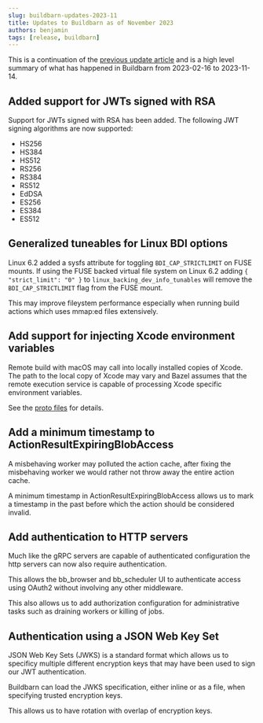 ```yaml
---
slug: buildbarn-updates-2023-11
title: Updates to Buildbarn as of November 2023
authors: benjamin
tags: [release, buildbarn]
---
```


This is a continuation of the
[previous update article](/blog/bb-deploy-updates-2022-04)
and is a high level summary of what has happened in Buildbarn from 2023-02-16 to 2023-11-14.

## Added support for JWTs signed with RSA

Support for JWTs signed with RSA has been added.
The following JWT signing algorithms are now supported:

- HS256
- HS384
- HS512
- RS256
- RS384
- RS512
- EdDSA
- ES256
- ES384
- ES512

## Generalized tuneables for Linux BDI options

Linux 6.2 added a sysfs attribute for toggling `BDI_CAP_STRICTLIMIT` on FUSE mounts.
If using the FUSE backed virtual file system on Linux 6.2
adding `{ "strict_limit": "0" }` to `linux_backing_dev_info_tunables`
will remove the `BDI_CAP_STRICTLIMIT` flag from the FUSE mount.

This may improve fileystem performance
especially when running build actions which
uses mmap:ed files extensively.

## Add support for injecting Xcode environment variables

Remote build with macOS may call into locally installed copies of Xcode.
The path to the local copy of Xcode may vary
and Bazel assumes that the remote execution service
is capable of processing Xcode specific environment variables.

See the [proto files](https://github.com/buildbarn/bb-remote-execution/blob/master/pkg/proto/configuration/bb_runner/bb_runner.proto#L133) for details.

## Add a minimum timestamp to ActionResultExpiringBlobAccess

A misbehaving worker may polluted the action cache,
after fixing the misbehaving worker
we would rather not throw away the entire action cache.

A minimum timestamp in ActionResultExpiringBlobAccess
allows us to mark a timestamp in the past
before which the action should be considered invalid.

## Add authentication to HTTP servers

Much like the gRPC servers are capable of authenticated configuration
the http servers can now also require authentication.

This allows the bb_browser and bb_scheduler UI
to authenticate access using OAuth2 without involving any other middleware.

This also allows us to add authorization configuration for administrative tasks
such as draining workers or killing of jobs.

## Authentication using a JSON Web Key Set

JSON Web Key Sets (JWKS) is a standard format
which allows us to specificy multiple different encryption keys
that may have been used to sign our JWT authentication.

Buildbarn can load the JWKS specification,
either inline or as a file,
when specifying trusted encryption keys.

This allows us to have rotation with overlap of encryption keys.
